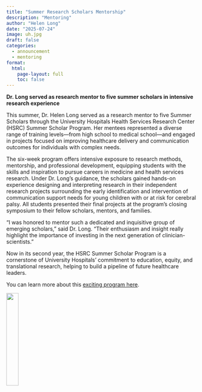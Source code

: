 ```yaml
---
title: "Summer Research Scholars Mentorship"
description: "Mentoring"
author: "Helen Long"
date: "2025-07-24"
image: uh.jpg
draft: false
categories:
  - announcement
  - mentoring
format:
  html:
    page-layout: full
    toc: false
---
```


**Dr. Long served as research mentor to five summer scholars in intensive research experience**

This summer, Dr. Helen Long served as a research mentor to five Summer Scholars through the University Hospitals Health Services Research Center (HSRC) Summer Scholar Program. Her mentees represented a diverse range of training levels—from high school to medical school—and engaged in projects focused on improving healthcare delivery and communication outcomes for individuals with complex needs.

The six-week program offers intensive exposure to research methods, mentorship, and professional development, equipping students with the skills and inspiration to pursue careers in medicine and health services research. Under Dr. Long’s guidance, the scholars gained hands-on experience designing and interpreting research in their independent research projects surrounding the early identification and intervention of communication support needs for young children with or at risk for cerebral palsy. All students  presented their final projects at the program’s closing symposium to their fellow scholars, mentors, and families.

“I was honored to mentor such a dedicated and inquisitive group of emerging scholars,” said Dr. Long. “Their enthusiasm and insight really highlight the importance of investing in the next generation of clinician-scientists.”

Now in its second year, the HSRC Summer Scholar Program is a cornerstone of University Hospitals’ commitment to education, equity, and translational research, helping to build a pipeline of future healthcare leaders.

You can learn more about this [exciting program here](https://www.uhhospitals.org/for-clinicians/articles-and-news/articles/2025/07/hsrc-summer-scholar-program-exposes-students-to-the-transformative-impact-of-research).


![](uh.jpg){width="25%"}



